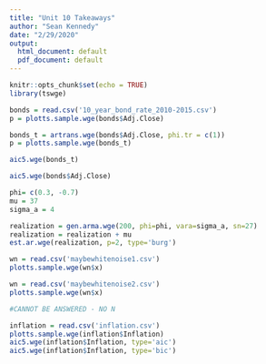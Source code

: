```yaml
---
title: "Unit 10 Takeaways"
author: "Sean Kennedy"
date: "2/29/2020"
output:
  html_document: default
  pdf_document: default
---
```


```r
knitr::opts_chunk$set(echo = TRUE)
library(tswge)

```

```r

bonds = read.csv('10_year_bond_rate_2010-2015.csv')
p = plotts.sample.wge(bonds$Adj.Close)
```
```r

bonds_t = artrans.wge(bonds$Adj.Close, phi.tr = c(1))
p = plotts.sample.wge(bonds_t)

```

```r


aic5.wge(bonds_t)

```

```r


aic5.wge(bonds$Adj.Close)

```

```r

phi= c(0.3, -0.7)
mu = 37
sigma_a = 4

realization = gen.arma.wge(200, phi=phi, vara=sigma_a, sn=27)
realization = realization + mu
est.ar.wge(realization, p=2, type='burg')

```

```r
wn = read.csv('maybewhitenoise1.csv')
plotts.sample.wge(wn$x)

```

```r
wn = read.csv('maybewhitenoise2.csv')
plotts.sample.wge(wn$x)

```

```r
#CANNOT BE ANSWERED - NO N
```

```r
inflation = read.csv('inflation.csv')
plotts.sample.wge(inflation$Inflation)
aic5.wge(inflation$Inflation, type='aic')
aic5.wge(inflation$Inflation, type='bic')
```

